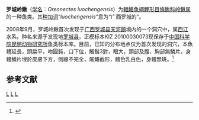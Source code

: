 {{Speciesbox 
| genus = Oreonectes
| species = luochengensis
| status = NE
| status_system = IUCN3.1
| authority =  [[杨剑|Yang]], [[吴铁军|Wu]], [[韦日锋|Wei]] et [[杨君兴|Yang]], 2011
}}
'''罗城岭鳅'''（[[学名|学名]]：''Oreonectes luochengensis''）为[[輻鰭魚綱|輻鰭魚綱]][[鯉形目|鯉形目]][[條鰍科|條鰍科]][[岭鳅属|岭鳅属]]的一种鱼类。其[[种加词|种加词]]“''luochengensis''”意为“广西罗城的”。

2008年9月，罗城岭鳅首次发现于[[广西|广西]][[罗城县|罗城县]][[天河鎮|天河鎮]]境内的一个洞穴中，属[[西江|西江]]水系。种名来源于发现地[[罗城县|罗城县]]，正模标本KIZ 20100030073现保存于[[中国科学院昆明动物研究所|中国科学院昆明动物研究所]]鱼类标本库。目前，已知的分布地点仅为首次发现的洞穴，本魚體延長，頭扁平，吻圓鈍，口下位，觸鬚3對，眼大，頭部及腹、胸部無鱗片，身體鱗片埋於皮膚下方，側線不完全，尾鰭截形，體色乳白色，身體無斑。<ref>{{zh-cn}}{{Cite journal|author=杨剑；吴铁军；韦日锋；杨君兴 |year=2011 |title=广西岭鳅属鱼类一新种——罗城岭鳅 (鲤形目：爬鳅科)|journal=[[动物学研究|动物学研究]] |volume=32 |issue=2 |pages=208–211|url= }}</ref>

== 参考文献 ==
{{reflist}}
{{Taxonbar|from=Q5672789}}

[[Category:嶺鳅属|L]]
[[Category:中國特有魚類|L]]
[[Category:2011年描述的鱼类|L]]